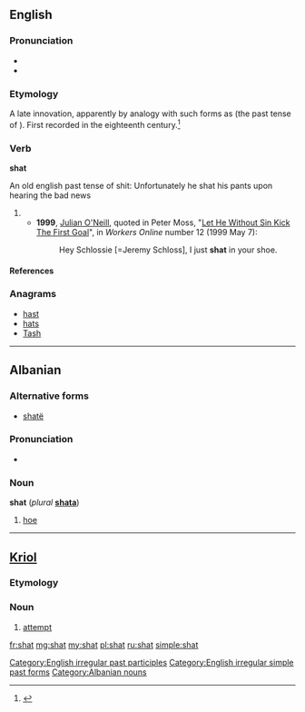 ==English==

===Pronunciation===
* {{IPA|/ʃæt/}}
* {{rhymes|æt}}

===Etymology===
A late innovation, apparently by analogy with such forms as {{term|sat}} (the past tense of {{term|sit}}). First recorded in the eighteenth century.<ref name="'shit' entry at Etymology Online Dictionary">{{cite web|url=http://www.etymonline.com/index.php?term=shit|title=Etymology Online Dictionary: 'shit'|last=Harper|first=Douglas|date=2001|work=Etymology Online Dictionary|publisher=Douglas Harper|accessdate=2009-04-13}}</ref>

===Verb===
'''shat'''

An old english past tense of shit:
Unfortunately he shat his pants upon hearing the bad news 

# {{past of|shit}}
#* '''1999''', [[w:Julian O'Neill|Julian O'Neill]], quoted in Peter Moss, "[http://workers.labor.net.au/12/b_sportspage_pete.html Let He Without Sin Kick The First Goal]", in ''Workers Online'' number 12 (1999 May 7):
#*: Hey Schlossie [=Jeremy Schloss], I just '''shat''' in your shoe.

====References====
<references/>

===Anagrams===
* [[hast#English|hast]]
* [[hats#English|hats]]
* [[Tash#English|Tash]]

[[Category:English irregular past participles]]
[[Category:English irregular simple past forms]]

----

==Albanian==

===Alternative forms===
* [[shatë]]

===Pronunciation===
* {{IPA|/ʃat/|lang=sq}}

===Noun===
'''shat''' {{m}} (''plural'' '''[[shata]]''')

# [[hoe]]

[[Category:Albanian nouns]]

----

==[[Kriol]]==

===Etymology===
{{etyl|en|rop}} {{term|lang=en|shot}}

===Noun===
{{head|rop|noun}}

# [[attempt]]

[[fr:shat]]
[[mg:shat]]
[[my:shat]]
[[pl:shat]]
[[ru:shat]]
[[simple:shat]]